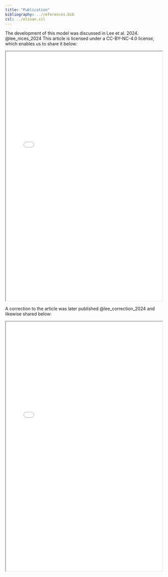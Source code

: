 ```yaml
---
title: "Publication"
bibliography: ../references.bib
csl: ../elsvan.csl
---
```


The development of this model was discussed in Lee et al. 2024. @lee_nices_2024 This article is licensed under a CC-BY-NC-4.0 license, which enables us to share it below:

<iframe width="100%" height="800" src="../pdf/lee_2024_nice_pathways_pilot.pdf"></iframe>

A correction to the article was later published @lee_correction_2024 and likewise shared below:

<iframe width="100%" height="800" src="../pdf/lee_2024_correction.pdf"></iframe>